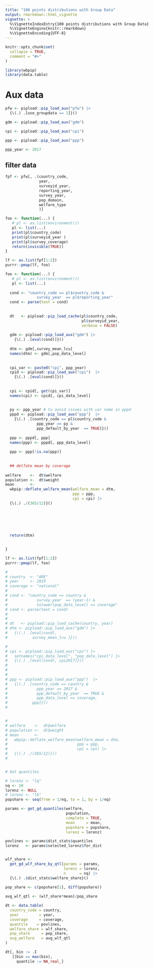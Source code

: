 ```yaml
---
title: "100 points distributions with Group Data"
output: rmarkdown::html_vignette
vignette: >
  %\VignetteIndexEntry{100 points distributions with Group Data}
  %\VignetteEngine{knitr::rmarkdown}
  %\VignetteEncoding{UTF-8}
---
```


```r
knitr::opts_chunk$set(
  collapse = TRUE,
  comment = "#>"
)
```

```r
library(wbpip)
library(data.table)
```


# Aux data

```r

pfw <- pipload::pip_load_aux("pfw") |> 
  {\(.) .[use_groupdata == 1]}()

gdm <- pipload::pip_load_aux("gdm") 

cpi <- pipload::pip_load_aux("cpi") 

ppp <- pipload::pip_load_aux("ppp")

ppp_year <- 2017

```


## filter data 

```r

fpf <- pfw[, .(country_code, 
               year, 
               surveyid_year,
               reporting_year,
               survey_year,
               pop_domain, 
               welfare_type
               )]

```

```r

foo <- function(...) {
   # pl <- as.list(environment())
   pl <- list(...)
   print(pl$country_code)
   print(pl$surveyid_year )
   print(pl$survey_coverage)
   return(invisible(TRUE))
}

lf <- as.list(fpf[1:2])
purrr::pmap(lf, foo)


```




```r


foo <- function(...) {
   # pl <- as.list(environment())
   pl <- list(...)
   
  cond <- "country_code == pl$country_code & 
              survey_year  == pl$reporting_year"
  cond <- parse(text = cond)
  
  
  dt   <- pipload::pip_load_cache(pl$country_code, 
                                  pl$surveyid_year, 
                                  verbose = FALSE)
  
  gdm <- pipload::pip_load_aux("gdm") |> 
    {\(.) .[eval(cond)]}()
  
  dtm <- gdm[,survey_mean_lcu]
  names(dtm) <- gdm[,pop_data_level]
  
  
  cpi_var <- paste0("cpi", ppp_year)  
  cpid <- pipload::pip_load_aux("cpi")  |> 
    {\(.) .[eval(cond)]}()
  
  
  cpi <- cpid[, get(cpi_var)]
  names(cpi) <- cpid[, cpi_data_level]
  
  
  py <- ppp_year # to avoid issues with var name in pppd
  pppd <- pipload::pip_load_aux("ppp")  |> 
    {\(.) .[country_code == pl$country_code &
              ppp_year == py &
              ppp_default_by_year  == TRUE]}() 
  
  ppp <- pppd[, ppp]
  names(ppp) <- pppd[, ppp_data_level]
  
  ppp <- ppp[!is.na(ppp)]
  
  
  ## delfate mean by coverage
  
welfare    <-  dt$welfare
population <-  dt$weight
mean       <- 
  wbpip::deflate_welfare_mean(welfare_mean = dtm, 
                              ppp = ppp, 
                              cpi = cpi) |>
  {\(.) ./(365/12)}()


  
  
  
  
  return(dtm)

                      
}

lf <- as.list(fpf[1:2])
purrr::pmap(lf, foo)

```

```r





# 
# country  <- "ARE"
# year     <- 2019
# coverage <- "national"
# 
# cond <- "country_code == country & 
#             survey_year  == (year-1) &
#             tolower(pop_data_level) == coverage"
# cond <- parse(text = cond)
# 
# 
# dt   <- pipload::pip_load_cache(country, year)
# dtm <- pipload::pip_load_aux("gdm") |> 
#   {\(.) .[eval(cond),
#           survey_mean_lcu ]}()

# 
# cpi <- pipload::pip_load_aux("cpi") |> 
#   setnames("cpi_data_level", "pop_data_level") |> 
#   {\(.) .[eval(cond), cpi2017]}()
# 
# 
# 
# ppp <- pipload::pip_load_aux("ppp")  |> 
#   {\(.) .[country_code == country &
#             ppp_year == 2017 &
#             ppp_default_by_year  == TRUE & 
#             ppp_data_level == coverage, 
#           ppp]}() 
# 


# 
# welfare    <-  dt$welfare
# population <-  dt$weight
# mean       <- 
#   wbpip::deflate_welfare_mean(welfare_mean = dtm, 
#                               ppp = ppp, 
#                               cpi = cpi) |>
#   {\(.) ./(365/12)}()
# 


# Get quantiles

# lorenz <- "lq"
nq <- 10
lorenz <- NULL
# lorenz <- "lb"
popshare <- seq(from = 1/nq, to = 1, by = 1/nq)

params <- get_gd_quantiles(welfare,
                           population,
                           complete = TRUE, 
                           mean     = mean,
                           popshare = popshare, 
                           lorenz = lorenz)

povlines <- params$dist_stats$quantiles
lorenz   <- params$selected_lorenz$for_dist


wlf_share <- 
  get_gd_wlf_share_by_qtl(params = params, 
                          lorenz = lorenz, 
                          n      = nq) |> 
  {\(.) .$dist_stats$welfare_share}()
  
pop_share <- c(popshare[1], diff(popshare))

avg_wlf_qtl <- (wlf_share*mean)/pop_share

dt <- data.table(
  country_code = country, 
  year         = year, 
  coverage     = coverage, 
  quantile    = povlines, 
  welfare_share = wlf_share, 
  pop_share     = pop_share,
  avg_welfare   = avg_wlf_qtl
)

dt[, bin := .I
   ][bin == max(bin), 
     quantile := NA_real_]

```

